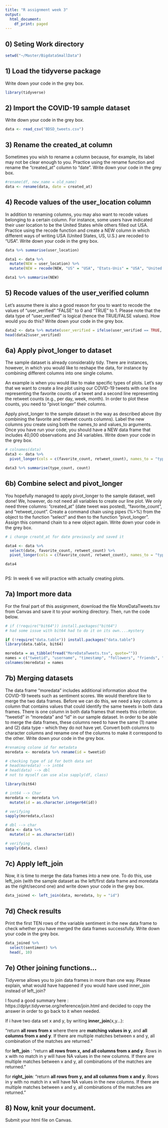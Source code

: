 ---
title: "R assignment week 3"
output:
  html_document:
    df_print: paged
---

## 0) Seting Work directory 
```{r}

setwd("~/Master/BigdataSmallData")

```


## 1) Load the tidyverse package
Write down your code in the grey box. 

```{r,message = FALSE}

library(tidyverse)

```

## 2) Import the COVID-19 sample dataset
Write down your code in the grey box.

```{r}

data <- read_csv("BDSD_tweets.csv")

```

## 3) Rename the created_at column
Sometimes you wish to rename a column because, for example, its label may not be clear enough to you. Practice using the rename function and rename the "created_at" column to "date". Write down your code in the grey box.

```{r}
#rename(df, new_name = old_name)
data <- rename(data, date = created_at)

```

## 4) Recode values of the user_location column
In addition to renaming columns, you may also want to recode values belonging to a certain column. For instance, some users have indicated their user location to be the United States while others filled out USA. Practice using the recode function and create a NEW column in which different ways of writing USA (United States, US, U.S.) are recoded to "USA". Write down your code in the grey box.

```{r}

data %>% summarise(user_location)

data1 <- data %>% 
  mutate(NEW = user_location) %>% 
  mutate(NEW = recode(NEW, "US" = "USA", "Etats-Unis" = "USA", "United States" = "USA", "USA <U+0001F1FA><U+0001F1F8>" = "USA"))

data1 %>% summarise(NEW)


```

## 5) Recode values of the user_verified column
Let's assume there is also a good reason for you to want to recode the values of "user_verified" "FALSE" to 0 and "TRUE" to 1. Please note that the data type of "user_verified" is logical (hence the TRUE/FALSE values). How would you do this? Write down your code in the grey box.

```{r}

data2 <- data %>% mutate(user_verified = ifelse(user_verified == TRUE, 1, 0))
head(data2$user_verified)
```

## 6a) Apply pivot_longer to dataset
The sample dataset is already considerably tidy. There are instances, however, in which you would like to reshape the data, for instance by combining different columns into one single column. 

An example is when you would like to make specific types of plots. Let's say that we want to create a line plot using our COVID-19 tweets with one line representing the favorite counts of a tweet and a second line representing the retweet counts (e.g., per day, week, month). In order to plot these counts, you need to "pivot longer" their columns. 

Apply pivot_longer to the sample dataset in the way as described above (by combining the favorite and retweet counts columns). Label the new columns you create using both the names_to and values_to arguments. Once you have run your code, you should have a NEW data frame that includes 40,000 observations and 34 variables. Write down your code in the grey box.

```{r}
# colnames(data)
data3 <- data %>% 
  pivot_longer(cols = c(favorite_count, retweet_count), names_to = "type_count", values_to = "count")

data3 %>% summarise(type_count, count)


```

## 6b) Combine select and pivot_longer
You hopefully managed to apply pivot_longer to the sample dataset, well done! We, however, do not need all variables to create our line plot. We only need three columns: "created_at" (date tweet was posted), "favorite_count", and "retweet_count". Create a command chain using pipes (%>%) from the object to the function "select" and then to the function "pivot_longer". Assign this command chain to a new object again. Write down your code in the grey box.

```{r}

# i change creatd_at for date previously and saved it

data4 <- data %>% 
  select(date, favorite_count, retweet_count) %>% 
  pivot_longer(cols = c(favorite_count, retweet_count), names_to = "type_count", values_to = "count")

data4
  

```

PS: In week 6 we will practice with actually creating plots. 

## 7a) Import more data
For the final part of this assignment, download the file MoreDataTweets.tsv from Canvas and save it to your working directory. Then, run the code below.

```{r}
# if (!require("bit64")) install.packages("bit64")
# had some issue with bit64 had to do it on its own....mystery
```


```{R, INCLUDE = FALSE, warning = FALSE, message = FALSE}
if (!require("data.table")) install.packages("data.table")
library(data.table, bit64)

moredata = as_tibble(fread("MoreDataTweets.tsv", quote=""))
names = c("tweetid", "username", "timestamp", "followers", "friends", "retweets", "favorites","entities", "sentiment", "mentions", "hashtags", "urls")
colnames(moredata) = names
```

## 7b) Merging datasets
The data frame "moredata" includes additional information about the COVID-19 tweets such as sentiment scores. We would therefore like to merge the two data frames. Before we can do this, we need a key column: a column that contains values that could identify the same tweets in both data frames. There is one column in both data frames that meets this criterion: "tweetid" in "moredata" and "id" in our sample dataset. In order to be able to merge the data frames, these columns need to have the same (1) name and (2) data type - which they do not have yet. Convert both columns to character columns and rename one of the columns to make it correspond to the other. Write down your code in the grey box.


```{r, werning = FALSE, message = FALSE}

#renaming colone id for metadata
moredata <- moredata %>% rename(id = tweetid)

# checking type of id for both data set
# head(moredata) --> int64
# head(data) --> dbl
# not to myself can use also sapply(df, class)

library(bit64)

# int64 --> Char
moredata <- moredata %>% 
  mutate(id = as.character.integer64(id))

# verifying 
sapply(moredata,class)

# dbl --> char
data <- data %>%
  mutate(id = as.character(id))

# verifying
sapply(data, class)


```

## 7c) Apply left_join
Now, it is time to merge the data frames into a new one. To do this, use left_join (with the sample dataset as the left/first data frame and moredata as the right/second one) and write down your code in the grey box.

```{r}

data_joined <- left_join(data, moredata, by = "id")

```

## 7d) Check results
Print the first TEN rows of the variable sentiment in the new data frame to check whether you have merged the data frames successfully. Write down your code in the grey box.

```{r}
data_joined %>% 
  select(sentiment) %>% 
  head(, 10)

```

## 7e) Other joining functions...
Tidyverse allows you to join data frames in more than one way. Please explain, what would have happened if you would have used inner_join instead of left_join?

I found a good summary here : https://dplyr.tidyverse.org/reference/join.html
and decided to copy the answer in order to go back to it when needed.

If i have two data set x and y, by writing __inner_join__(x,y...): 

"return __all rows from x__ where there are __matching values in y__, and __all columns from x and y__. If there are multiple matches between x and y, all combination of the matches are returned."

for __left_join__ :
"return __all rows from x, and all columns from x and y__. Rows in x with no match in y will have NA values in the new columns. If there are multiple matches between x and y, all combinations of the matches are returned."

for __right_join__:
"return __all rows from y, and all columns from x and y__. Rows in y with no match in x will have NA values in the new columns. If there are multiple matches between x and y, all combinations of the matches are returned."

## 8) Now, knit your document. 
Submit your html file on Canvas.
